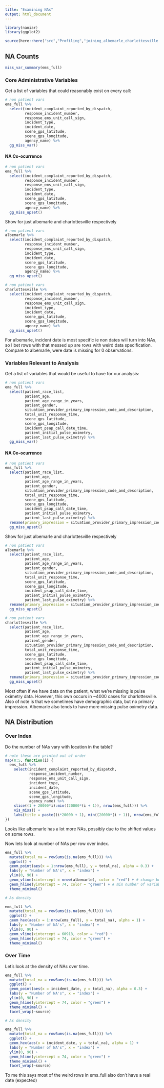 ```yaml
---
title: "Examining NAs"
output: html_document
---
```


```r
library(naniar)
library(ggplot2)

source(here::here("src","Profiling","joining_albemarle_charlottesville.R"))
```

## NA Counts

```r
miss_var_summary(ems_full)
```

### Core Administrative Variables

Get a list of variables that could reasonably exist on every call:

```r
# non patient vars
ems_full %>% 
  select(incident_complaint_reported_by_dispatch, 
         response_incident_number,
         response_ems_unit_call_sign,
         incident_type,
         incident_date,
         scene_gps_latitude,
         scene_gps_longitude,
         agency_name) %>% 
  gg_miss_var()
```

#### NA Co-ocurrence

```r
# non patient vars
ems_full %>% 
  select(incident_complaint_reported_by_dispatch,
         response_incident_number,
         response_ems_unit_call_sign,
         incident_type,
         incident_date,
         scene_gps_latitude,
         scene_gps_longitude,
         agency_name) %>%  
  gg_miss_upset()
```

Show for just albemarle and charlottesville respectively

```r
# non patient vars
albemarle %>% 
  select(incident_complaint_reported_by_dispatch,
         response_incident_number,
         response_ems_unit_call_sign,
         incident_type,
         incident_date,
         scene_gps_latitude,
         scene_gps_longitude,
         agency_name) %>%  
  gg_miss_upset()

# non patient vars
charlottesville %>% 
  select(incident_complaint_reported_by_dispatch,
         response_incident_number,
         response_ems_unit_call_sign,
         incident_type,
         incident_date,
         scene_gps_latitude,
         scene_gps_longitude,
         agency_name) %>%  
  gg_miss_upset()
```

For albemarle, incident date is most specific ie non dates will turn into NAs, so I bet rows with that messed up are rows with weird data specification. Compare to albemarle, were date is missing for 0 observations. 


### Variables Relevant to Analysis

Get a list of variables that would be useful to have for our analysis:

```r
# non patient vars
ems_full %>% 
  select(patient_race_list, 
         patient_age,
         patient_age_range_in_years,
         patient_gender,
         situation_provider_primary_impression_code_and_description,
         total_unit_response_time,
         scene_gps_latitude,
         scene_gps_longitude,
         incident_psap_call_date_time,
         patient_initial_pulse_oximetry,
         patient_last_pulse_oximetry) %>% 
  gg_miss_var()
```

#### NA Co-ocurrence

```r
# non patient vars
ems_full %>% 
  select(patient_race_list, 
         patient_age,
         patient_age_range_in_years,
         patient_gender,
         situation_provider_primary_impression_code_and_description,
         total_unit_response_time,
         scene_gps_latitude,
         scene_gps_longitude,
         incident_psap_call_date_time,
         patient_initial_pulse_oximetry,
         patient_last_pulse_oximetry) %>% 
  rename(primary_impression = situation_provider_primary_impression_code_and_description) %>%
  gg_miss_upset()
```

Show for just albemarle and charlottesville respectively

```r
# non patient vars
albemarle %>% 
  select(patient_race_list, 
         patient_age,
         patient_age_range_in_years,
         patient_gender,
         situation_provider_primary_impression_code_and_description,
         total_unit_response_time,
         scene_gps_latitude,
         scene_gps_longitude,
         incident_psap_call_date_time,
         patient_initial_pulse_oximetry,
         patient_last_pulse_oximetry) %>% 
  rename(primary_impression = situation_provider_primary_impression_code_and_description) %>%
  gg_miss_upset()

# non patient vars
charlottesville %>% 
  select(patient_race_list, 
         patient_age,
         patient_age_range_in_years,
         patient_gender,
         situation_provider_primary_impression_code_and_description,
         total_unit_response_time,
         scene_gps_latitude,
         scene_gps_longitude,
         incident_psap_call_date_time,
         patient_initial_pulse_oximetry,
         patient_last_pulse_oximetry) %>% 
  rename(primary_impression = situation_provider_primary_impression_code_and_description) %>%
  gg_miss_upset()
```

Most often if we have data on the patient, what we're missing is pulse oximetry data. However, this own occurs in ~4000 cases for charlottesville. Also of note is that we sometimes have demographic data, but no primary impression. Albemarle also tends to have more missing pulse oximetry data. 

## NA Distribution

### Over Index

Do the number of NAs vary with location in the table?

```r
# note these are printed out of order
map(0:5, function(i) {
  ems_full %>% 
    select(incident_complaint_reported_by_dispatch,
           response_incident_number,
           response_ems_unit_call_sign,
           incident_type,
           incident_date,
           scene_gps_latitude,
           scene_gps_longitude,
           agency_name) %>% 
    slice((1 + 20000*i):min((20000*(i + 1)), nrow(ems_full))) %>% 
    vis_miss() +
    labs(title = paste((i*20000 + 1), min((20000*(i + 1)), nrow(ems_full)), sep = ":"))
})
```

Looks like albemarle has a lot more NAs, possibly due to the shifted values on some rows. 

Now lets look at number of NAs per row over index. 

```r
ems_full %>% 
  mutate(total_na = rowSums(is.na(ems_full))) %>%
  ggplot() + 
  geom_point(aes(x = 1:nrow(ems_full), y = total_na), alpha = 0.3) + 
  labs(y = "Number of NA's", x = "index") +
  ylim(0, 90) +
  geom_vline(xintercept = nrow(albemarle), color = "red") + # change between albemarle and charlottesville data 
  geom_hline(yintercept = 74, color = "green") + # min number of variables to contain all admin data
  theme_minimal()

# As density

ems_full %>% 
  mutate(total_na = rowSums(is.na(ems_full))) %>%
  ggplot() + 
  geom_hex(aes(x = 1:nrow(ems_full), y = total_na), alpha = 1) + 
  labs(y = "Number of NA's", x = "index") +
  ylim(0, 90) +
  geom_vline(xintercept = 60918, color = "red") +
  geom_hline(yintercept = 74, color = "green") +
  theme_minimal()
```

### Over Time

Let's look at the density of NAs over time. 

```r
ems_full %>% 
  mutate(total_na = rowSums(is.na(ems_full))) %>%
  ggplot() + 
  geom_point(aes(x = incident_date, y = total_na), alpha = 0.3) + 
  labs(y = "Number of NA's", x = "index") +
  ylim(0, 90) +
  geom_hline(yintercept = 74, color = "green") +
  theme_minimal() +
  facet_wrap(~source)

# As density

ems_full %>% 
  mutate(total_na = rowSums(is.na(ems_full))) %>%
  ggplot() + 
  geom_hex(aes(x = incident_date, y = total_na), alpha = 1) + 
  labs(y = "Number of NA's", x = "index") +
  ylim(0, 90) +
  geom_hline(yintercept = 74, color = "green") +
  theme_minimal() +
  facet_wrap(~source)
```

To me this says most of the weird rows in ems_full also don't have a real date (expected)
